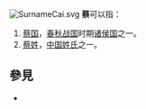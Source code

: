 [[File:SurnameCai.svg|thumb]]
'''蔡'''可以指：

# [[蔡国|蔡国]]，[[春秋战国|春秋战国]]时期[[诸侯国|诸侯国]]之一。
# [[蔡姓|蔡姓]]，[[中国姓氏|中国姓氏]]之一。

== 參見 ==
* {{Lookfrom}}

{{消歧义|CH|cat=一字消歧義}}